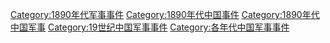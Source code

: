 [[Category:1890年代军事事件|Category:1890年代军事事件]]
[[Category:1890年代中国事件|Category:1890年代中国事件]]
[[Category:1890年代中国军事|Category:1890年代中国军事]]
[[Category:19世纪中国军事事件|Category:19世纪中国军事事件]]
[[Category:各年代中国军事事件|Category:各年代中国军事事件]]